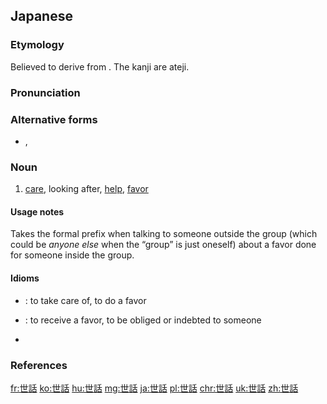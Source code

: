==Japanese==
{{ja-kanjitab|せ|わ|yomi=o}}

===Etymology===
Believed to derive from {{m|ja|忙しい||busy|tr=sewashii}}. The kanji are ateji.

===Pronunciation===
{{ja-pron|yomi=o|せわ|acc=2|acc_ref=DJR,NHK}}

===Alternative forms===
* {{l|ja|お世話|tr=おせわ, osewa}}, {{l|ja|御世話|tr=おせわ, osewa}}

===Noun===
{{ja-noun|せわ}}

# [[care]], looking after, [[help]], [[favor]]
#: {{ja-usex|お'''世話'''になりました。|^お'''せわ''' に なりました。|Literally, “I have been taken care of.” → “Thank you very much for everything.” / “I'm very obliged to you (for what you've done).”}}

====Usage notes====
Takes the formal prefix {{m|ja|お|tr=o-}} when talking to someone outside the group (which could be ''anyone else'' when the “group” is just oneself) about a favor done for someone inside the group.

====Idioms====
* {{ja-r|世話をする|せわ を する}}: to take care of, to do a favor
* {{ja-r|世話になる|せわ に なる}}: to receive a favor, to be obliged or indebted to someone {{qualifier|for taking care of something}}
* {{ja-r|お世話になる|おせわ に なる}}

===References===
<references/>

[[fr:世話]]
[[ko:世話]]
[[hu:世話]]
[[mg:世話]]
[[ja:世話]]
[[pl:世話]]
[[chr:世話]]
[[uk:世話]]
[[zh:世話]]
